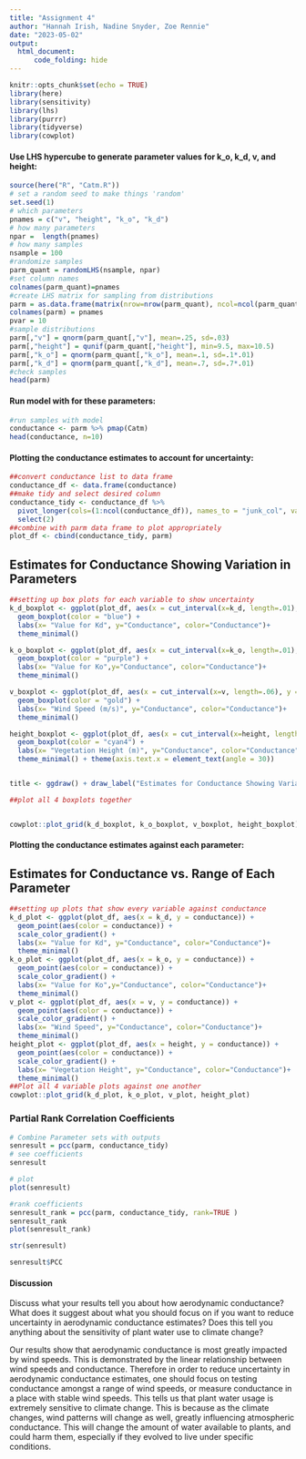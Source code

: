 ```yaml
---
title: "Assignment 4"
author: "Hannah Irish, Nadine Snyder, Zoe Rennie"
date: "2023-05-02"
output: 
  html_document:
      code_folding: hide
---
```


```r
knitr::opts_chunk$set(echo = TRUE)
library(here)
library(sensitivity)
library(lhs)
library(purrr)
library(tidyverse)
library(cowplot)
```


#### Use LHS hypercube to generate parameter values for k_o, k_d, v, and height:
```r
source(here("R", "Catm.R"))
# set a random seed to make things 'random'
set.seed(1)
# which parameters
pnames = c("v", "height", "k_o", "k_d")
# how many parameters
npar =  length(pnames)
# how many samples
nsample = 100
#randomize samples
parm_quant = randomLHS(nsample, npar)
#set column names
colnames(parm_quant)=pnames
#create LHS matrix for sampling from distributions
parm = as.data.frame(matrix(nrow=nrow(parm_quant), ncol=ncol(parm_quant)))
colnames(parm) = pnames
pvar = 10
#sample distributions
parm[,"v"] = qnorm(parm_quant[,"v"], mean=.25, sd=.03)
parm[,"height"] = qunif(parm_quant[,"height"], min=9.5, max=10.5)
parm[,"k_o"] = qnorm(parm_quant[,"k_o"], mean=.1, sd=.1*.01)
parm[,"k_d"] = qnorm(parm_quant[,"k_d"], mean=.7, sd=.7*.01)
#check samples
head(parm)
```

#### Run model with for these parameters:
```r
#run samples with model
conductance <- parm %>% pmap(Catm) 
head(conductance, n=10)
```

#### Plotting the conductance estimates to account for uncertainty:
```r
##convert conductance list to data frame
conductance_df <- data.frame(conductance)
##make tidy and select desired column
conductance_tidy <- conductance_df %>%
  pivot_longer(cols=(1:ncol(conductance_df)), names_to = "junk_col", values_to = "conductance") %>%
  select(2)
##combine with parm data frame to plot appropriately
plot_df <- cbind(conductance_tidy, parm)
```


## **Estimates for Conductance Showing Variation in Parameters**
```r
##setting up box plots for each variable to show uncertainty
k_d_boxplot <- ggplot(plot_df, aes(x = cut_interval(x=k_d, length=.01), y = conductance)) +
  geom_boxplot(color = "blue") +
  labs(x= "Value for Kd", y="Conductance", color="Conductance")+
  theme_minimal()

k_o_boxplot <- ggplot(plot_df, aes(x = cut_interval(x=k_o, length=.01), y = conductance)) +
  geom_boxplot(color = "purple") +
  labs(x= "Value for Ko",y="Conductance", color="Conductance")+
  theme_minimal()

v_boxplot <- ggplot(plot_df, aes(x = cut_interval(x=v, length=.06), y = conductance)) +
  geom_boxplot(color = "gold") +
  labs(x= "Wind Speed (m/s)", y="Conductance", color="Conductance")+
  theme_minimal()

height_boxplot <- ggplot(plot_df, aes(x = cut_interval(x=height, length=1), y = conductance)) +
  geom_boxplot(color = "cyan4") +
  labs(x= "Vegetation Height (m)", y="Conductance", color="Conductance")+
  theme_minimal() + theme(axis.text.x = element_text(angle = 30))


title <- ggdraw() + draw_label("Estimates for Conductance Showing Variation in Each Variable", fontface='bold')

##plot all 4 boxplots together


cowplot::plot_grid(k_d_boxplot, k_o_boxplot, v_boxplot, height_boxplot)
```

#### Plotting the conductance estimates against each parameter:

## **Estimates for Conductance vs. Range of Each Parameter**
```r
##setting up plots that show every variable against conductance
k_d_plot <- ggplot(plot_df, aes(x = k_d, y = conductance)) +
  geom_point(aes(color = conductance)) +
  scale_color_gradient() +
  labs(x= "Value for Kd", y="Conductance", color="Conductance")+
  theme_minimal()
k_o_plot <- ggplot(plot_df, aes(x = k_o, y = conductance)) +
  geom_point(aes(color = conductance)) +
  scale_color_gradient() +
  labs(x= "Value for Ko",y="Conductance", color="Conductance")+
  theme_minimal()
v_plot <- ggplot(plot_df, aes(x = v, y = conductance)) +
  geom_point(aes(color = conductance)) +
  scale_color_gradient() +
  labs(x= "Wind Speed", y="Conductance", color="Conductance")+
  theme_minimal()
height_plot <- ggplot(plot_df, aes(x = height, y = conductance)) +
  geom_point(aes(color = conductance)) +
  scale_color_gradient() +
  labs(x= "Vegetation Height", y="Conductance", color="Conductance")+
  theme_minimal()
##Plot all 4 variable plots against one another
cowplot::plot_grid(k_d_plot, k_o_plot, v_plot, height_plot)
```


### Partial Rank Correlation Coefficients
```r

# Combine Parameter sets with outputs
senresult = pcc(parm, conductance_tidy)
# see coefficients
senresult

# plot
plot(senresult)

#rank coefficients
senresult_rank = pcc(parm, conductance_tidy, rank=TRUE )
senresult_rank
plot(senresult_rank)

str(senresult)

senresult$PCC 

```


#### Discussion

Discuss what your results tell you about how aerodynamic conductance? What does it suggest about what you should focus on if you want to reduce uncertainty in aerodynamic conductance estimates? Does this tell you anything about the sensitivity of plant water use to climate change?

Our results show that aerodynamic conductance is most greatly impacted by wind speeds. This is demonstrated by the linear relationship between wind speeds and conductance.  Therefore in order to reduce uncertainty in aerodynamic conductance estimates, one should focus on testing conductance amongst a range of wind speeds, or measure conductance in a place with stable wind speeds. This tells us that plant water usage is extremely sensitive to climate change. This is because as the climate changes, wind patterns will change as well, greatly influencing atmospheric conductance. This will change the amount of water available to plants, and could harm them, especially if they evolved to live under specific conditions. 